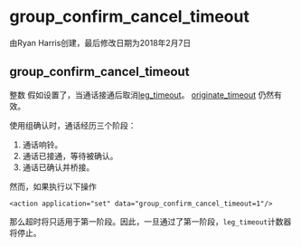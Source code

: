 # group_confirm_cancel_timeout

由Ryan Harris创建，最后修改日期为2018年2月7日

## group_confirm_cancel_timeout

整数 假如设置了，当通话接通后取消[leg_timeout](../FreeSWITCH-Explained/Dialplan/Variables-Master-List_16352570.mdx#leg_timeout)。 [originate_timeout](../FreeSWITCH-Explained/Dialplan/Variables-Master-List_16352570.mdx#originate_timeout) 仍然有效。

使用组确认时，通话经历三个阶段：

1. 通话响铃。
2. 通话已接通，等待被确认。
3. 通话已确认并桥接。

然而，如果执行以下操作

`<action application="set" data="group_confirm_cancel_timeout=1"/>`

那么超时将只适用于第一阶段。因此，一旦通过了第一阶段，`leg_timeout`计数器将停止。